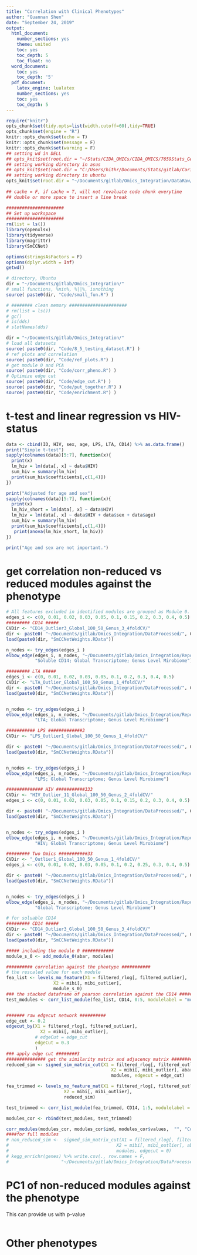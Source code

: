 ```yaml
---
title: "Correlation with Clinical Phenotypes"
author: "Guannan Shen"
date: "September 24, 2019"
output: 
  html_document:
    number_sections: yes
    theme: united
    toc: yes
    toc_depth: 5
    toc_float: no
  word_document:
    toc: yes
    toc_depth: '5'
  pdf_document:
    latex_engine: lualatex
    number_sections: yes
    toc: yes
    toc_depth: 5
---
```


```r
require("knitr")
opts_chunk$set(tidy.opts=list(width.cutoff=60),tidy=TRUE)
opts_chunk$set(engine = "R")
knitr::opts_chunk$set(echo = T)
knitr::opts_chunk$set(message = F)
knitr::opts_chunk$set(warning = F)
## setting wd in DELL
## opts_knit$set(root.dir = "~/Stats/CIDA_OMICs/CIDA_OMICS/7659Stats_Genetics/HW5/")
## setting working directory in asus 
## opts_knit$set(root.dir = "C:/Users/hithr/Documents/Stats/gitlab/Cario_RNASeq_Microbiom_Inte/DataRaw/") 
## setting working directory in ubuntu
opts_knit$set(root.dir = "~/Documents/gitlab/Omics_Integration/DataRaw/hiv_infected_un/")
                                                 
## cache = F, if cache = T, will not revaluate code chunk everytime
## double or more space to insert a line break
```


```r
######################
## Set up workspace
######################
rm(list = ls())
library(openxlsx)
library(tidyverse)
library(magrittr)
library(SmCCNet)

options(stringsAsFactors = F)
options(dplyr.width = Inf)
getwd()

# directory, Ubuntu 
dir = "~/Documents/gitlab/Omics_Integration/"
# small functions, %nin%, %||%, isnothing
source( paste0(dir, "Code/small_fun.R") )

# ######## clean memory ######################
# rm(list = ls())
# gc()
# is(dds)
# slotNames(dds)
```


```r
dir = "~/Documents/gitlab/Omics_Integration/"
# load all datasets 
source( paste0(dir, "Code/8_5_testing_dataset.R") )
# ref plots and correlation 
source( paste0(dir, "Code/ref_plots.R") )
# get module 0 and PCA
source( paste0(dir, "Code/corr_pheno.R") )
# Optimize edge cut 
source( paste0(dir, "Code/edge_cut.R") )
source( paste0(dir, "Code/put_together.R") )
source( paste0(dir, "Code/enrichment.R") )
```

# t-test and linear regression vs HIV-status 

```r
data <- cbind(ID, HIV, sex, age, LPS, LTA, CD14) %>% as.data.frame()
print("Simple t-test")
sapply(colnames(data)[5:7], function(x){
  print(x)
  lm_hiv = lm(data[, x] ~ data$HIV)
  sum_hiv = summary(lm_hiv)
  print(sum_hiv$coefficients[,c(1,4)])
})

print("Adjusted for age and sex")
sapply(colnames(data)[5:7], function(x){
  print(x)
  lm_hiv_short = lm(data[, x] ~ data$HIV)
  lm_hiv = lm(data[, x] ~ data$HIV + data$sex + data$age)
  sum_hiv = summary(lm_hiv)
  print(sum_hiv$coefficients[,c(1,4)])
   print(anova(lm_hiv_short, lm_hiv))
})

print("Age and sex are not important.")
```


# get correlation non-reduced vs reduced modules against the phenotype
```r
# All features excluded in identified modules are grouped as Module 0.
edges_i <- c(0, 0.01, 0.02, 0.03, 0.05, 0.1, 0.15, 0.2, 0.3, 0.4, 0.5)
######### CD14 #####
CVDir <- "CD14_Outlier3_Global_100_50_Genus_3_4foldCV/"
dir <- paste0( "~/Documents/gitlab/Omics_Integration/DataProcessed/", CVDir)
load(paste0(dir, "SmCCNetWeights.RData"))

n_nodes <- try_edges(edges_i )
elbow_edge(edges_i, n_nodes, "~/Documents/gitlab/Omics_Integration/Reports/plots/",
           "Soluble CD14; Global Transcriptome; Genus Level Mirobiome")

######### LTA #####
edges_i <- c(0, 0.01, 0.02, 0.03, 0.05, 0.1, 0.2, 0.3, 0.4, 0.5)
CVDir <- "LTA_Outlier_Global_100_50_Genus_1_4foldCV/"
dir <- paste0( "~/Documents/gitlab/Omics_Integration/DataProcessed/", CVDir)
load(paste0(dir, "SmCCNetWeights.RData"))


n_nodes <- try_edges(edges_i )
elbow_edge(edges_i, n_nodes, "~/Documents/gitlab/Omics_Integration/Reports/plots/",
           "LTA; Global Transcriptome; Genus Level Mirobiome")

########### LPS #############3
CVDir <- "LPS_Outlier1_Global_100_50_Genus_1_4foldCV/"

dir <- paste0( "~/Documents/gitlab/Omics_Integration/DataProcessed/", CVDir)
load(paste0(dir, "SmCCNetWeights.RData"))


n_nodes <- try_edges(edges_i )
elbow_edge(edges_i, n_nodes, "~/Documents/gitlab/Omics_Integration/Reports/plots/",
           "LPS; Global Transcriptome; Genus Level Mirobiome")

############## HIV ###########333
CVDir <- "HIV_Outlier_11_Global_100_50_Genus_2_4foldCV/"
edges_i <- c(0, 0.01, 0.02, 0.03, 0.05, 0.1, 0.15, 0.2, 0.3, 0.4, 0.5)

dir <- paste0( "~/Documents/gitlab/Omics_Integration/DataProcessed/", CVDir)
load(paste0(dir, "SmCCNetWeights.RData"))


n_nodes <- try_edges(edges_i )
elbow_edge(edges_i, n_nodes, "~/Documents/gitlab/Omics_Integration/Reports/plots/",
           "HIV; Global Transcriptome; Genus Level Mirobiome")

######### Two Omics ###########33
CVDir <- "_Outlier1_Global_100_50_Genus_1_4foldCV/"  
edges_i <- c(0, 0.01, 0.02, 0.03, 0.05, 0.1, 0.2, 0.25, 0.3, 0.4, 0.5)

dir <- paste0( "~/Documents/gitlab/Omics_Integration/DataProcessed/", CVDir)
load(paste0(dir, "SmCCNetWeights.RData"))


n_nodes <- try_edges(edges_i )
elbow_edge(edges_i, n_nodes, "~/Documents/gitlab/Omics_Integration/Reports/plots/",
           "Global Transcriptome; Genus Level Mirobiome")
```


```r
# for soluable CD14 
######### CD14 #####
CVDir <- "CD14_Outlier3_Global_100_50_Genus_3_4foldCV/"
dir <- paste0( "~/Documents/gitlab/Omics_Integration/DataProcessed/", CVDir)
load(paste0(dir, "SmCCNetWeights.RData"))

##### including the module 0 ############
module_s_0 <- add_module_0(abar, modules)

########## correlation against the pheotype ###########
# the rescaled value for each module
fea_list <- levels_mo_feature(X1 = filtered_rlog[, filtered_outlier], 
                  X2 = mibi[, mibi_outlier], 
                  module_s_0)
### the stacked dataframe of pearson correlation against the CD14 ##########
test_modules <- corr_list_module(fea_list, CD14, 0:5, modulelabel = "module")


####### raw edgecut network ##########
edge_cut <- 0.2
edgecut_by(X1 = filtered_rlog[, filtered_outlier], 
             X2 = mibi[, mibi_outlier], 
           # edgeCut = edge_cut
           edgeCut = 0.3
           )
### apply edge cut ########3
############### get the similarity matrix and adjacency matrix ##############
reduced_sim <- signed_sim_matrix_cut(X1 = filtered_rlog[, filtered_outlier], 
                                        X2 = mibi[, mibi_outlier], abar,
                                        modules, edgecut = edge_cut)

fea_trimmed <- levels_mo_feature_mat(X1 = filtered_rlog[, filtered_outlier],
                      X2 = mibi[, mibi_outlier],
                      reduced_sim)

test_trimmed <- corr_list_module(fea_trimmed, CD14, 1:5, modulelabel = "trimmed module")

modules_cor <- rbind(test_modules, test_trimmed)

corr_modules(modules_cor, modules_cor$ind, modules_cor$values,  "", "Correlation")
####for full modules
# non_reduced_sim <-  signed_sim_matrix_cut(X1 = filtered_rlog[, filtered_outlier], 
#                                         X2 = mibi[, mibi_outlier], abar,
#                                         modules, edgecut = 0)
# kegg_enrichr(genes) %>% write.csv(., row.names = F,
#                    "~/Documents/gitlab/Omics_Integration/DataProcessed/kegg_scd14_402_module5.csv")

```

# PC1 of non-reduced modules against the phenotype
This can provide us with p-value

```r

```


# Other phenotypes

```r

```